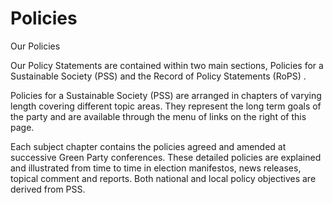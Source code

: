 # Policies

Our Policies

Our Policy Statements are contained within two main sections,
Policies for a Sustainable Society (PSS)
and the
Record of Policy Statements (RoPS)
.

Policies for a Sustainable Society (PSS)
are arranged in chapters of varying length covering different topic areas. They represent the long term goals of the party and are available through the menu of links on the right of this page.

Each subject chapter contains the policies agreed and amended at successive Green Party conferences. These detailed policies are explained and illustrated from time to time in election manifestos, news releases, topical comment and reports. Both national and local policy objectives are derived from PSS.

